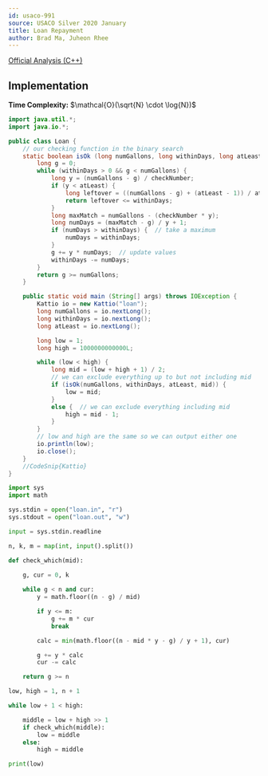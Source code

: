 ```yaml
---
id: usaco-991
source: USACO Silver 2020 January
title: Loan Repayment
author: Brad Ma, Juheon Rhee
---
```


[Official Analysis (C++)](http://www.usaco.org/current/data/sol_loan_silver_jan20.html)

## Implementation
**Time Complexity:** $\mathcal{O}(\sqrt{N} \cdot \log{N})$

<LanguageSection>
  
<JavaSection>

```java
import java.util.*;
import java.io.*;

public class Loan {
	// our checking function in the binary search
	static boolean isOk (long numGallons, long withinDays, long atLeast, long checkNumber) {
		long g = 0;
		while (withinDays > 0 && g < numGallons) {
			long y = (numGallons - g) / checkNumber;
			if (y < atLeast) {
				long leftover = ((numGallons - g) + (atLeast - 1)) / atLeast;
				return leftover <= withinDays;
			}
			long maxMatch = numGallons - (checkNumber * y);
			long numDays = (maxMatch - g) / y + 1;
			if (numDays > withinDays) {  // take a maximum
				numDays = withinDays;
			}
			g += y * numDays;  // update values
			withinDays -= numDays;
		}
		return g >= numGallons;
	}

	public static void main (String[] args) throws IOException {
		Kattio io = new Kattio("loan");
		long numGallons = io.nextLong();
		long withinDays = io.nextLong();
		long atLeast = io.nextLong();

		long low = 1;
		long high = 1000000000000L;

		while (low < high) {
			long mid = (low + high + 1) / 2;
			// we can exclude everything up to but not including mid
			if (isOk(numGallons, withinDays, atLeast, mid)) {
				low = mid;
			}
			else {  // we can exclude everything including mid
				high = mid - 1;
			}
		}
		// low and high are the same so we can output either one
		io.println(low);
		io.close();
	}
	//CodeSnip{Kattio}
}
```
  
</JavaSection>

<PySection>

```python
import sys
import math

sys.stdin = open("loan.in", "r")
sys.stdout = open("loan.out", "w")

input = sys.stdin.readline

n, k, m = map(int, input().split())

def check_which(mid):

	g, cur = 0, k
    
	while g < n and cur:
		y = math.floor((n - g) / mid)

		if y <= m:
			g += m * cur
			break

		calc = min(math.floor((n - mid * y - g) / y + 1), cur)

		g += y * calc
		cur -= calc

	return g >= n

low, high = 1, n + 1

while low + 1 < high:

	middle = low + high >> 1
	if check_which(middle):
		low = middle
	else:
		high = middle

print(low)
```

</PySection>
  
</LanguageSection>
